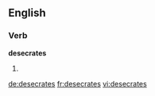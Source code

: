 
==English==

===Verb===
'''desecrates'''

# {{third-person singular of|desecrate}}

[[de:desecrates]]
[[fr:desecrates]]
[[vi:desecrates]]